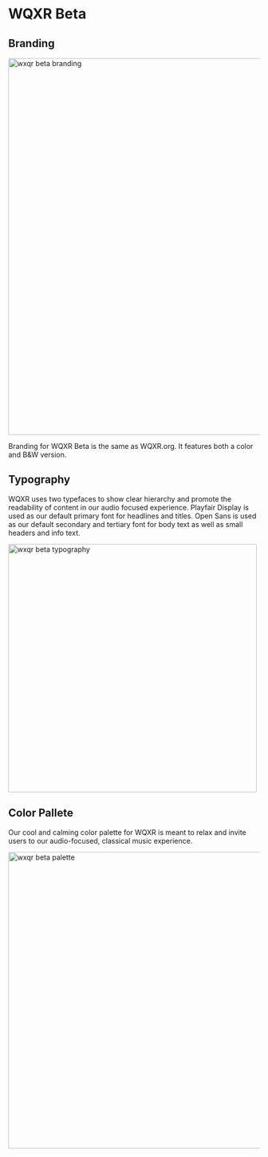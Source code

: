 
<Meta title="Foundations/Themes/WQXR Beta"/>

# WQXR Beta

## Branding
<img alt="wxqr beta branding" src="./images/Themes-WQXRbeta-Branding.png" width="756" />

Branding for WQXR Beta is the same as WQXR.org. It features both a color and B&W version.
## Typography
WQXR uses two typefaces to show clear hierarchy and promote the readability of content in our audio focused experience. Playfair Display is used as our default primary font for headlines and titles. Open Sans is used as our default secondary and tertiary font for body text as well as small headers and info text.

<img alt="wxqr beta typography" src="./images/Themes-WQXRbeta-Typography.png" width="498" />

## Color Pallete
Our cool and calming color palette for WQXR is meant to relax and invite users to our audio-focused, classical music experience.

<img alt="wxqr beta palette" src="./images/Themes-WQXRbeta-ColorPallette.png" width="595" />
